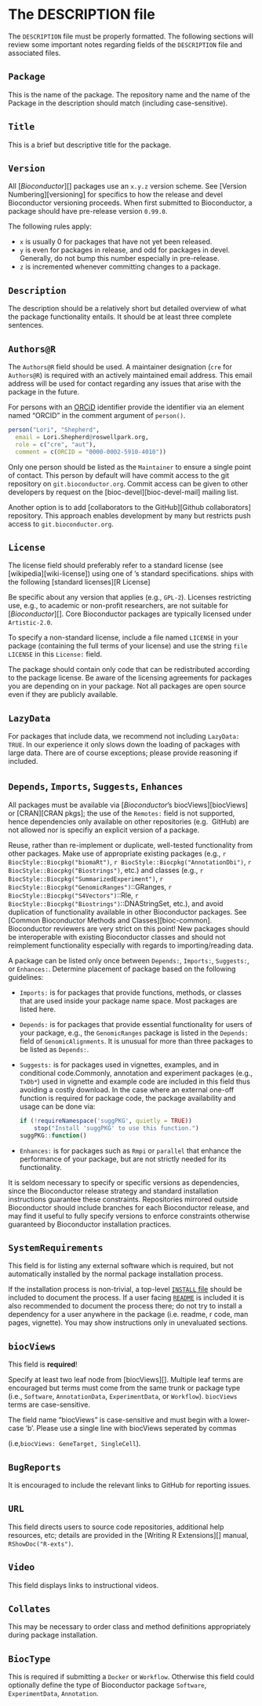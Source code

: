 # The DESCRIPTION file {#description}

The `DESCRIPTION` file must be properly formatted.
The following sections will review some important notes regarding fields of the
`DESCRIPTION` file and associated files.

## `Package` {#description-pkg}

This is the name of the package. The repository name and the name of the Package
in the description should match (including case-sensitive).

## `Title` {#description-title}

This is a brief but descriptive title for the package.

## `Version` {#description-ver}

All [_Bioconductor_][] packages use an `x.y.z` version scheme.
See [Version Numbering][versioning] for specifics to how the release
and devel Bioconductor versioning proceeds.  When
first submitted to Bioconductor, a package should have pre-release version
`0.99.0`.

The following rules apply:

- `x` is usually 0 for packages that have not yet been released.
- `y` is even for packages in release, and odd for packages in devel.
  Generally, do not bump this number especially in pre-release.
- `z` is incremented whenever committing changes to a package.

## `Description` {#description-description}

The description should be a relatively short but detailed overview of what the
package functionality entails.  It should be at least three complete sentences.

## `Authors@R` {#description-authors}

The `Authors@R` field should be used.
A maintainer designation (`cre` for `Authors@R`) is required with an actively
maintained email address.  This email address will be used for contact
regarding any issues that arise with the package in the future.

For persons with an [ORCiD](https://orcid.org/) identifier provide the
identifier via an element named “ORCID” in the comment argument of `person()`.

```r
person("Lori", "Shepherd",
  email = Lori.Shepherd@roswellpark.org,
  role = c("cre", "aut"),
  comment = c(ORCID = "0000-0002-5910-4010"))
```

Only one person should be listed as the `Maintainer` to ensure a single point
of contact.  This person by default will have commit access to the git
repository on `git.bioconductor.org`.  Commit access can be given to other
developers by request on the [bioc-devel][bioc-devel-mail] mailing list.

Another option is to add [collaborators to the <i class="fab fa-github"></i>
GitHub][Github collaborators] repository.  This approach enables development by many but restricts
push access to `git.bioconductor.org`.


## `License` {#description-license}

The license field should preferably refer to a standard license (see
[wikipedia][wiki-license]) using one of <i class="fab fa-r-project"></i>’s
standard specifications. <i class="fab fa-r-project"></i> ships with the
following [standard licenses][R License]

Be specific about any version that applies (e.g., `GPL-2`).
Licenses restricting use, e.g., to academic or non-profit researchers, are not
suitable for [_Bioconductor_][]. Core Bioconductor packages are typically
licensed under `Artistic-2.0`.

To specify a non-standard license, include a file named `LICENSE` in your
package (containing the full terms of your license) and use the string `file
LICENSE` in this `License:` field.

The package should contain only code that can be redistributed according to the
package license.  Be aware of the licensing agreements for packages you are
depending on in your package.  Not all packages are open source even if they
are publicly available.

## `LazyData` {#description-lazydata}

For packages that include data, we recommend not including `LazyData: TRUE`.
In our experience it only slows down the loading of packages with large
data. There are of course exceptions; please provide reasoning if included.

## `Depends`, `Imports`, `Suggests`, `Enhances` {#depends-imports-suggests-enhances}

All packages must be available via [_Bioconductor_'s biocViews][biocViews] or
[CRAN][CRAN pkgs]; the use of the `Remotes:` field is not supported, hence dependencies only
available on other repositories (e.g. <i class="fab fa-github"></i> GitHub) are
not allowed nor is specifiy an explicit version of a package.

Reuse, rather than re-implement or duplicate, well-tested functionality from
other packages.  Make use of appropriate existing packages (e.g.,
`r BiocStyle::Biocpkg("biomaRt")`,
`r BiocStyle::Biocpkg("AnnotationDbi")`,
`r BiocStyle::Biocpkg("Biostrings")`, etc.) and classes (e.g.,
`r BiocStyle::Biocpkg("SummarizedExperiment")`,
`r BiocStyle::Biocpkg("GenomicRanges")`::GRanges,
`r BiocStyle::Biocpkg("S4Vectors")`::Rle,
`r BiocStyle::Biocpkg("Biostrings")`::DNAStringSet, etc.), and
avoid duplication of functionality available in other Bioconductor packages.
See [Common Bioconductor Methods and Classes][bioc-common].
Bioconductor reviewers are very strict on this point!  New packages should be
interoperable with existing Bioconductor classes and should not reimplement
functionality especially with regards to importing/reading data.

A package can be listed only once between `Depends:`, `Imports:`, `Suggests:`,
or `Enhances:`.  Determine placement of package based on the following
guidelines:

- `Imports:` is for packages that provide functions, methods, or classes that
  are used inside your package name space.  Most packages are listed here.
- `Depends:` is for packages that provide essential functionality for users of
  your package, e.g., the `GenomicRanges` package is listed in the `Depends:`
  field of `GenomicAlignments`.
  It is unusual for more than three packages to be listed as `Depends:`.
- `Suggests:` is for packages used in vignettes, examples, and in conditional
  code.Commonly, annotation and experiment packages (e.g., `TxDb*`) used in
  vignette and example code are included in this field thus avoiding a costly
  download.  In the case where an external one-off function is required for
  package code, the package availability and usage can be done via:
  ```r
  if (!requireNamespace('suggPKG', quietly = TRUE))
      stop("Install 'suggPKG' to use this function.")
  suggPKG::function()
  ```
- `Enhances:` is for packages such as `Rmpi` or `parallel` that enhance the
  performance of your package, but are not strictly needed for its
  functionality.

It is seldom necessary to specify <i class="fab fa-r-project"></i> or specific
versions as dependencies, since the Bioconductor release strategy and
standard installation instructions guarantee these constraints.  Repositories
mirrored outside Bioconductor should include branches for each
Bioconductor release, and may find it useful to fully specify versions to
enforce constraints otherwise guaranteed by Bioconductor installation
practices.

## `SystemRequirements` {#description-sysdep}

This field is for listing any external software which is required, but not
automatically installed by the normal package installation process.

If the installation process is non-trivial, a top-level [`INSTALL` file](#sysdep) should
be included to document the process. If a user facing [`README`](#readme) is included it
is also recommended to document the process there; do not try to install a
dependency for a user anywhere in the package (i.e. readme, r code, man pages,
vignette). You may show instructions only in unevaluated sections.

## `biocViews` {#description-biocviews}

This field is **required**!

Specify at least two leaf node from [biocViews][].
Multiple leaf terms are encouraged but terms must come from the same trunk or
package type (i.e., `Software`, `AnnotationData`, `ExperimentData`, or
`Workflow`). `biocViews` terms are case-sensitive.

The field name "biocViews" is case-sensitive and must begin with a lower-case
'b'. Please use a single line with biocViews seperated by commas

(i.e,`biocViews: GeneTarget, SingleCell`). 

## `BugReports` {#description-bugreport}

It is encouraged to include the relevant links to <i class="fab fa-github"></i>
GitHub for reporting issues.

## `URL` {#description-url}

This field directs users to source code repositories, additional help
resources, etc; details are provided in the [Writing R Extensions][]
manual, `RShowDoc("R-exts")`.

## `Video` {#description-video}

This field displays links to instructional videos.

## `Collates` {#description-collate}

This may be necessary to order class and method definitions appropriately
during package installation.

## `BiocType` {#description-bioctype}

This is required if submitting a `Docker` or `Workflow`.
Otherwise this field could optionally define the type of Bioconductor package
`Software`, `ExperimentData`, `Annotation`.
